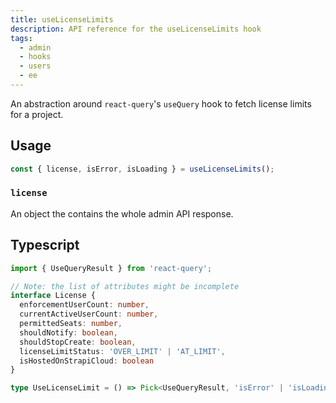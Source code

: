 ```yaml
---
title: useLicenseLimits
description: API reference for the useLicenseLimits hook
tags:
  - admin
  - hooks
  - users
  - ee
---
```


An abstraction around `react-query`'s `useQuery` hook to fetch license limits for a project.

## Usage

```js
const { license, isError, isLoading } = useLicenseLimits();
```

### `license`

An object the contains the whole admin API response.

## Typescript

```ts
import { UseQueryResult } from 'react-query';

// Note: the list of attributes might be incomplete
interface License {
  enforcementUserCount: number,
  currentActiveUserCount: number,
  permittedSeats: number,
  shouldNotify: boolean,
  shouldStopCreate: boolean,
  licenseLimitStatus: 'OVER_LIMIT' | 'AT_LIMIT',
  isHostedOnStrapiCloud: boolean
}

type UseLicenseLimit = () => Pick<UseQueryResult, 'isError' | 'isLoading'> & { license: License }
```
